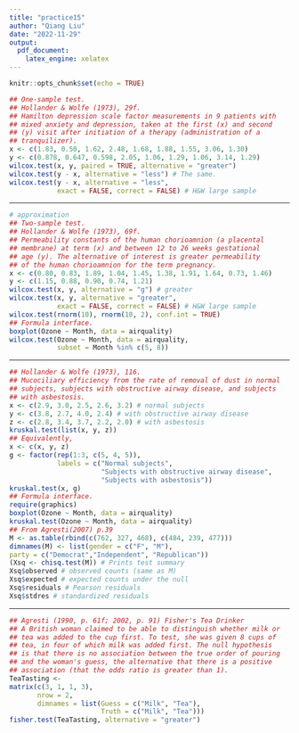```yaml
---
title: "practice15"
author: "Qiang Liu"
date: "2022-11-29"
output:
  pdf_document: 
    latex_engine: xelatex
---
```


```r
knitr::opts_chunk$set(echo = TRUE)
```

```r
## One-sample test.
## Hollander & Wolfe (1973), 29f.
## Hamilton depression scale factor measurements in 9 patients with
## mixed anxiety and depression, taken at the first (x) and second
## (y) visit after initiation of a therapy (administration of a
## tranquilizer).
x <- c(1.83, 0.50, 1.62, 2.48, 1.68, 1.88, 1.55, 3.06, 1.30)
y <- c(0.878, 0.647, 0.598, 2.05, 1.06, 1.29, 1.06, 3.14, 1.29)
wilcox.test(x, y, paired = TRUE, alternative = "greater")
wilcox.test(y - x, alternative = "less") # The same.
wilcox.test(y - x, alternative = "less",
            exact = FALSE, correct = FALSE) # H&W large sample

```

******

```r
# approximation
## Two-sample test.
## Hollander & Wolfe (1973), 69f.
## Permeability constants of the human chorioamnion (a placental
## membrane) at term (x) and between 12 to 26 weeks gestational
## age (y). The alternative of interest is greater permeability
## of the human chorioamnion for the term pregnancy.
x <- c(0.80, 0.83, 1.89, 1.04, 1.45, 1.38, 1.91, 1.64, 0.73, 1.46)
y <- c(1.15, 0.88, 0.90, 0.74, 1.21)
wilcox.test(x, y, alternative = "g") # greater
wilcox.test(x, y, alternative = "greater",
            exact = FALSE, correct = FALSE) # H&W large sample
wilcox.test(rnorm(10), rnorm(10, 2), conf.int = TRUE)
## Formula interface.
boxplot(Ozone ~ Month, data = airquality)
wilcox.test(Ozone ~ Month, data = airquality,
            subset = Month %in% c(5, 8))
```

******

```r
## Hollander & Wolfe (1973), 116.
## Mucociliary efficiency from the rate of removal of dust in normal
## subjects, subjects with obstructive airway disease, and subjects
## with asbestosis.
x <- c(2.9, 3.0, 2.5, 2.6, 3.2) # normal subjects
y <- c(3.8, 2.7, 4.0, 2.4) # with obstructive airway disease
z <- c(2.8, 3.4, 3.7, 2.2, 2.0) # with asbestosis
kruskal.test(list(x, y, z))
## Equivalently,
x <- c(x, y, z)
g <- factor(rep(1:3, c(5, 4, 5)),
            labels = c("Normal subjects",
                       "Subjects with obstructive airway disease",
                       "Subjects with asbestosis"))
kruskal.test(x, g)
## Formula interface.
require(graphics)
boxplot(Ozone ~ Month, data = airquality)
kruskal.test(Ozone ~ Month, data = airquality)
## From Agresti(2007) p.39
M <- as.table(rbind(c(762, 327, 468), c(484, 239, 477)))
dimnames(M) <- list(gender = c("F", "M"),
party = c("Democrat","Independent", "Republican"))
(Xsq <- chisq.test(M)) # Prints test summary
Xsq$observed # observed counts (same as M)
Xsq$expected # expected counts under the null
Xsq$residuals # Pearson residuals
Xsq$stdres # standardized residuals
```

******

```r
## Agresti (1990, p. 61f; 2002, p. 91) Fisher's Tea Drinker
## A British woman claimed to be able to distinguish whether milk or
## tea was added to the cup first. To test, she was given 8 cups of
## tea, in four of which milk was added first. The null hypothesis
## is that there is no association between the true order of pouring
## and the woman's guess, the alternative that there is a positive
## association (that the odds ratio is greater than 1).
TeaTasting <-
matrix(c(3, 1, 1, 3),
       nrow = 2,
       dimnames = list(Guess = c("Milk", "Tea"),
                       Truth = c("Milk", "Tea")))
fisher.test(TeaTasting, alternative = "greater")
```